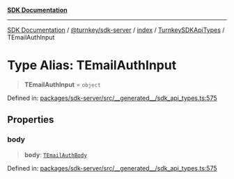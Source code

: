 [**SDK Documentation**](../../../../../../README.mdx)

***

[SDK Documentation](../../../../../../packages.mdx) / [@turnkey/sdk-server](../../../../README.mdx) / [index](../../../README.mdx) / [TurnkeySDKApiTypes](../README.mdx) / TEmailAuthInput

# Type Alias: TEmailAuthInput

> **TEmailAuthInput** = `object`

Defined in: [packages/sdk-server/src/\_\_generated\_\_/sdk\_api\_types.ts:575](https://github.com/tkhq/sdk/blob/3a88af7d1d927c6022706911d6af0f92f1440e00/packages/sdk-server/src/__generated__/sdk_api_types.ts#L575)

## Properties

### body

> **body**: [`TEmailAuthBody`](TEmailAuthBody.mdx)

Defined in: [packages/sdk-server/src/\_\_generated\_\_/sdk\_api\_types.ts:575](https://github.com/tkhq/sdk/blob/3a88af7d1d927c6022706911d6af0f92f1440e00/packages/sdk-server/src/__generated__/sdk_api_types.ts#L575)
